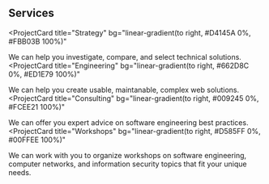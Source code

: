 ## Services

<ProjectCard
  title="Strategy"
  bg="linear-gradient(to right, #D4145A 0%, #FBB03B 100%)"
>
  We can help you investigate, compare, and select technical solutions.
</ProjectCard>
<ProjectCard
  title="Engineering"
  bg="linear-gradient(to right, #662D8C 0%, #ED1E79 100%)"
>
  We can help you create usable, maintanable, complex web solutions.
</ProjectCard>
<ProjectCard
  title="Consulting"
  bg="linear-gradient(to right, #009245 0%, #FCEE21 100%)"
>
  We can offer you expert advice on software engineering best practices.
</ProjectCard>
<ProjectCard
  title="Workshops"
  bg="linear-gradient(to right, #D585FF 0%, #00FFEE 100%)"
>
  We can work with you to organize workshops on software engineering, computer networks, and information security topics that fit your unique needs.
</ProjectCard>
